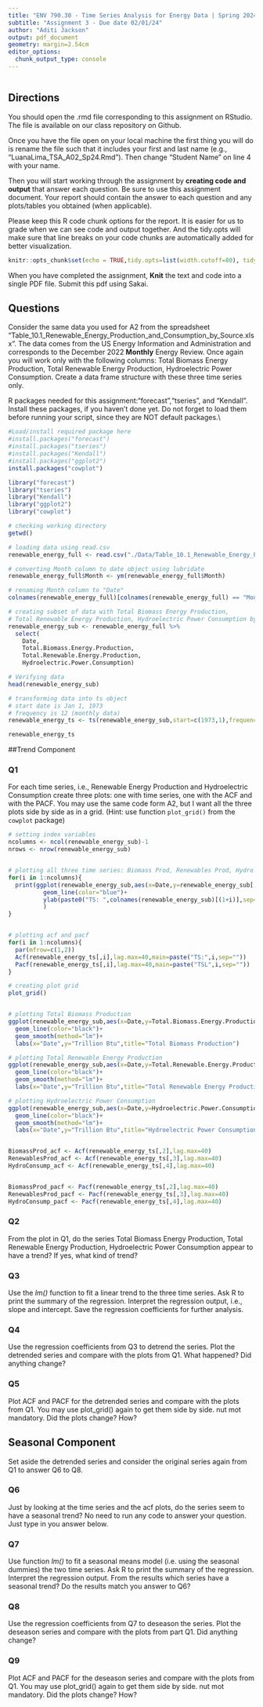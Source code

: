 ```yaml
---
title: "ENV 790.30 - Time Series Analysis for Energy Data | Spring 2024"
subtitle: "Assignment 3 - Due date 02/01/24"
author: "Aditi Jackson"
output: pdf_document
geometry: margin=2.54cm
editor_options: 
  chunk_output_type: console
---
```

```r

```
  
## Directions
  
You should open the .rmd file corresponding to this assignment on RStudio. The file is available on our class repository on Github. 

Once you have the file open on your local machine the first thing you will do is rename the file such that it includes your first and last name (e.g., "LuanaLima_TSA_A02_Sp24.Rmd"). Then change "Student Name" on line 4 with your name. 

Then you will start working through the assignment by  **creating code and output** that answer each question. Be sure to use this assignment document. Your report should contain the answer to each question and any plots/tables you obtained (when applicable).

Please keep this R code chunk options for the report. It is easier for us to grade when we can see code and output together. And the tidy.opts will make sure that line breaks on your code chunks are automatically added for better visualization. 

```r
knitr::opts_chunk$set(echo = TRUE,tidy.opts=list(width.cutoff=80), tidy=FALSE) 
```

When you have completed the assignment, **Knit** the text and code into a single PDF file. Submit this pdf using Sakai. 

## Questions 

Consider the same data you used for A2 from the spreadsheet "Table_10.1_Renewable_Energy_Production_and_Consumption_by_Source.xlsx". The data comes from the US Energy Information and Administration and corresponds to the December 2022 **Monthly** Energy Review. Once again you will work only with the following columns: Total Biomass Energy Production, Total Renewable Energy Production, Hydroelectric Power Consumption. Create a data frame structure with these three time series only.

R packages needed for this assignment:"forecast","tseries", and "Kendall". Install these packages, if you haven't done yet. Do not forget to load them before running your script, since they are NOT default packages.\\

```r
#Load/install required package here
#install.packages("forecast")
#install.packages("tseries")
#install.packages("Kendall")
#install.packages("ggplot2")
install.packages("cowplot")

library("forecast")
library("tseries")
library("Kendall")
library("ggplot2")
library("cowplot")


```


```r
# checking working directory
getwd()

# loading data using read.csv
renewable_energy_full <- read.csv("./Data/Table_10.1_Renewable_Energy_Production_and_Consumption_by_Source.csv", header = TRUE, dec = ".", sep=",",stringsAsFactors = TRUE)

# converting Month column to date object using lubridate
renewable_energy_full$Month <- ym(renewable_energy_full$Month)

# renaming Month column to "Date"
colnames(renewable_energy_full)[colnames(renewable_energy_full) == "Month"] <- "Date"

# creating subset of data with Total Biomass Energy Production,
# Total Renewable Energy Production, Hydroelectric Power Consumption by date
renewable_energy_sub <- renewable_energy_full %>%
  select(
    Date,
    Total.Biomass.Energy.Production,
    Total.Renewable.Energy.Production,
    Hydroelectric.Power.Consumption)

# Verifying data
head(renewable_energy_sub)

# transforming data into ts object
# start date is Jan 1, 1973
# frequency is 12 (monthly data)
renewable_energy_ts <- ts(renewable_energy_sub,start=c(1973,1),frequency=12)

renewable_energy_ts

```
##Trend Component

### Q1
For each time series, i.e., Renewable Energy Production and Hydroelectric Consumption create three plots: one with time series, one with the ACF and with the PACF. You may use the same code form A2, but I want all the three plots side by side as in a grid.
(Hint: use function `plot_grid()` from the `cowplot` package)

```r

# setting index variables
ncolumns <- ncol(renewable_energy_sub)-1
nrows <- nrow(renewable_energy_sub)


# plotting all three time series: Biomass Prod, Renewables Prod, Hydro Consumption
for(i in 1:ncolumns){
  print(ggplot(renewable_energy_sub,aes(x=Date,y=renewable_energy_sub[,(1+i)]))+
          geom_line(color="blue")+
          ylab(paste0("TS: ",colnames(renewable_energy_sub)[(1+i)],sep=""))
          )
}


# plotting acf and pacf
for(i in 1:ncolumns){
  par(mfrow=c(1,2))
  Acf(renewable_energy_ts[,i],lag.max=40,main=paste("TS:",i,sep=""))
  Pacf(renewable_energy_ts[,i],lag.max=40,main=paste("TSL",i,sep=""))
}

# creating plot grid
plot_grid()


# plotting Total Biomass Production
ggplot(renewable_energy_sub,aes(x=Date,y=Total.Biomass.Energy.Production))+
  geom_line(color="black")+
  geom_smooth(method="lm")+
  labs(x="Date",y="Trillion Btu",title="Total Biomass Production")

# plotting Total Renewable Energy Production
ggplot(renewable_energy_sub,aes(x=Date,y=Total.Renewable.Energy.Production))+
  geom_line(color="black")+
  geom_smooth(method="lm")+
  labs(x="Date",y="Trillion Btu",title="Total Renewable Energy Production")

# plotting Hydroelectric Power Consumption
ggplot(renewable_energy_sub,aes(x=Date,y=Hydroelectric.Power.Consumption))+
  geom_line(color="black")+
  geom_smooth(method="lm")+
  labs(x="Date",y="Trillion Btu",title="Hydroelectric Power Consumption")


BiomassProd_acf <- Acf(renewable_energy_ts[,2],lag.max=40)
RenewablesProd_acf <- Acf(renewable_energy_ts[,3],lag.max=40)
HydroConsump_acf <- Acf(renewable_energy_ts[,4],lag.max=40)


BiomassProd_pacf <- Pacf(renewable_energy_ts[,2],lag.max=40)
RenewablesProd_pacf <- Pacf(renewable_energy_ts[,3],lag.max=40)
HydroConsump_pacf <- Pacf(renewable_energy_ts[,4],lag.max=40)


```

### Q2
From the plot in Q1, do the series Total Biomass Energy Production, Total Renewable Energy Production, Hydroelectric Power Consumption appear to have a trend? If yes, what kind of trend?

### Q3
Use the *lm()* function to fit a linear trend to the three time series. Ask R to print the summary of the regression. Interpret the regression output, i.e., slope and intercept. Save the regression coefficients for further analysis.
 
### Q4
Use the regression coefficients from Q3 to detrend the series. Plot the detrended series and compare with the plots from Q1. What happened? Did anything change?

### Q5
Plot ACF and PACF for the detrended series and compare with the plots from Q1. You may use plot_grid() again to get them side by side. nut mot mandatory. Did the plots change? How?

## Seasonal Component

Set aside the detrended series and consider the original series again from Q1 to answer Q6 to Q8.

### Q6
Just by looking at the time series and the acf plots, do the series seem to have a seasonal trend? No need to run any code to answer your question. Just type in you answer below.

### Q7
Use function *lm()* to fit a seasonal means model (i.e. using the seasonal dummies) the two time series. Ask R to print the summary of the regression. Interpret the regression output. From the results which series have a seasonal trend? Do the results match you answer to Q6?

### Q8
Use the regression coefficients from Q7 to deseason the series. Plot the deseason series and compare with the plots from part Q1. Did anything change?

### Q9
Plot ACF and PACF for the deseason series and compare with the plots from Q1. You may use plot_grid() again to get them side by side. nut mot mandatory. Did the plots change? How?


